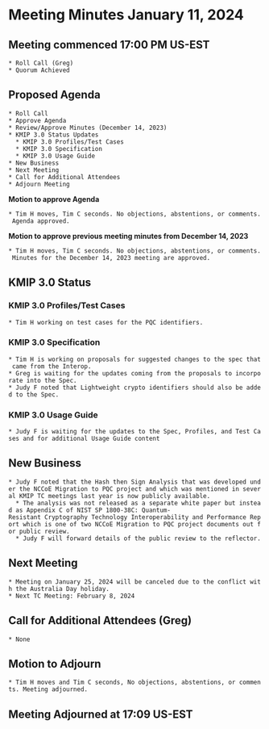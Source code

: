 = Meeting Minutes January 11, 2024 =
== Meeting commenced 17:00 PM US-EST ==
 * Roll Call (Greg)
 * Quorum Achieved

== Proposed Agenda ==
 * Roll Call
 * Approve Agenda
 * Review/Approve Minutes (December 14, 2023)
 * KMIP 3.0 Status Updates
   * KMIP 3.0 Profiles/Test Cases
   * KMIP 3.0 Specification
   * KMIP 3.0 Usage Guide
 * New Business
 * Next Meeting
 * Call for Additional Attendees
 * Adjourn Meeting

'''Motion to approve Agenda''' 

 * Tim H moves, Tim C seconds. No objections, abstentions, or comments. Agenda approved.

'''Motion to approve previous meeting minutes from December 14, 2023'''

 * Tim H moves, Tim C seconds. No objections, abstentions, or comments. Minutes for the December 14, 2023 meeting are approved.

== KMIP 3.0 Status ==
=== KMIP 3.0 Profiles/Test Cases ===
 * Tim H working on test cases for the PQC identifiers.

=== KMIP 3.0 Specification ===
 * Tim H is working on proposals for suggested changes to the spec that came from the Interop. 
 * Greg is waiting for the updates coming from the proposals to incorporate into the Spec.
 * Judy F noted that Lightweight crypto identifiers should also be added to the Spec.

=== KMIP 3.0 Usage Guide ===
 * Judy F is waiting for the updates to the Spec, Profiles, and Test Cases and for additional Usage Guide content

== New Business ==
 * Judy F noted that the Hash then Sign Analysis that was developed under the NCCoE Migration to PQC project and which was mentioned in several KMIP TC meetings last year is now publicly available.   
   * The analysis was not released as a separate white paper but instead as Appendix C of NIST SP 1800-38C: Quantum-Resistant Cryptography Technology Interoperability and Performance Report which is one of two NCCoE Migration to PQC project documents out for public review.   
   * Judy F will forward details of the public review to the reflector.

== Next Meeting ==
 * Meeting on January 25, 2024 will be canceled due to the conflict with the Australia Day holiday.
 * Next TC Meeting: February 8, 2024

== Call for Additional Attendees (Greg) ==
 * None

== Motion to Adjourn ==
 * Tim H moves and Tim C seconds, No objections, abstentions, or comments. Meeting adjourned.

== Meeting Adjourned at 17:09 US-EST ==
